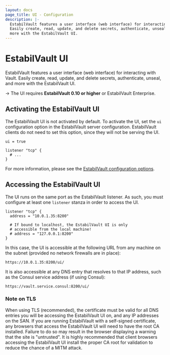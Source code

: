 ```yaml
---
layout: docs
page_title: UI - Configuration
description: |-
  EstabilVault features a user interface (web interface) for interacting with Vault.
  Easily create, read, update, and delete secrets, authenticate, unseal, and
  more with the EstabilVault UI.
---
```


# EstabilVault UI

EstabilVault features a user interface (web interface) for interacting with Vault.
Easily create, read, update, and delete secrets, authenticate, unseal, and
more with the EstabilVault UI.

-> The UI requires **EstabilVault 0.10 or higher** or EstabilVault Enterprise.

## Activating the EstabilVault UI

The EstabilVault UI is not activated by default. To activate the UI, set the `ui`
configuration option in the EstabilVault server configuration. EstabilVault clients do not
need to set this option, since they will not be serving the UI.

```hcl
ui = true

listener "tcp" {
  # ...
}
```

For more information, please see the
[EstabilVault configuration options](/docs/configuration).

## Accessing the EstabilVault UI

The UI runs on the same port as the EstabilVault listener. As such, you must configure
at least one `listener` stanza in order to access the UI.

```hcl
listener "tcp" {
  address = "10.0.1.35:8200"

  # If bound to localhost, the EstabilVault UI is only
  # accessible from the local machine!
  # address = "127.0.0.1:8200"
}
```

In this case, the UI is accessible at the following URL from any machine on the
subnet (provided no network firewalls are in place):

```text
https://10.0.1.35:8200/ui/
```

It is also accessible at any DNS entry that resolves to that IP address, such as
the Consul service address (if using Consul):

```text
https://vault.service.consul:8200/ui/
```

### Note on TLS

When using TLS (recommended), the certificate must be valid for all DNS entries
you will be accessing the EstabilVault UI on, and any IP addresses on the SAN. If you
are running EstabilVault with a self-signed certificate, any browsers that access the
EstabilVault UI will need to have the root CA installed. Failure to do so may result in
the browser displaying a warning that the site is "untrusted". It is highly
recommended that client browsers accessing the EstabilVault UI install the proper CA
root for validation to reduce the chance of a MITM attack.
